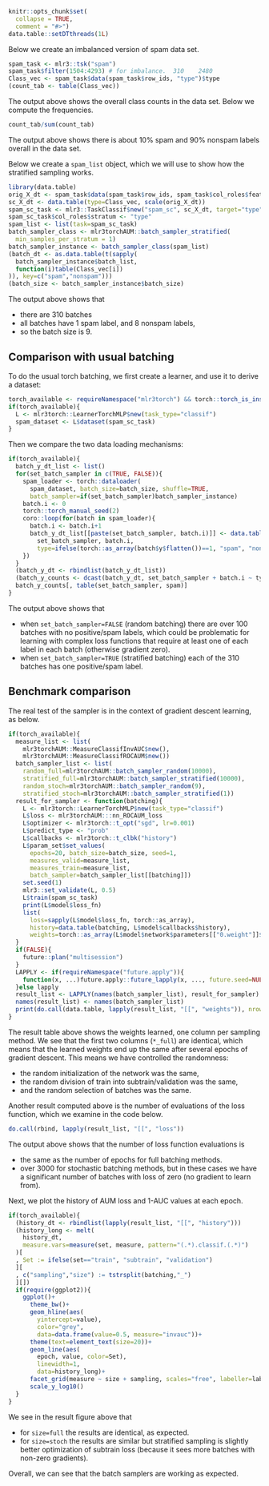 <!--
%\VignetteEngine{knitr::knitr}
%\VignetteIndexEntry{Typical usage}
-->

```r
knitr::opts_chunk$set(
  collapse = TRUE,
  comment = "#>")
data.table::setDTthreads(1L)
```

Below we create an imbalanced version of spam data set.

```r
spam_task <- mlr3::tsk("spam")
spam_task$filter(1504:4293) # for imbalance.  310    2480 
Class_vec <- spam_task$data(spam_task$row_ids, "type")$type
(count_tab <- table(Class_vec))
```

The output above shows the overall class counts in the data set.
Below we compute the frequencies.

```r
count_tab/sum(count_tab)
```

The output above shows there is about 10% spam and 90% nonspam labels overall in the data set.

Below we create a `spam_list` object, which we will use to show how the stratified sampling works.

```r
library(data.table)
orig_X_dt <- spam_task$data(spam_task$row_ids, spam_task$col_roles$feature)
sc_X_dt <- data.table(type=Class_vec, scale(orig_X_dt))
spam_sc_task <- mlr3::TaskClassif$new("spam_sc", sc_X_dt, target="type")
spam_sc_task$col_roles$stratum <- "type"
spam_list <- list(task=spam_sc_task)
batch_sampler_class <- mlr3torchAUM::batch_sampler_stratified(
  min_samples_per_stratum = 1)
batch_sampler_instance <- batch_sampler_class(spam_list)
(batch_dt <- as.data.table(t(sapply(
  batch_sampler_instance$batch_list,
  function(i)table(Class_vec[i])
)), key=c("spam","nonspam")))
(batch_size <- batch_sampler_instance$batch_size)
```

The output above shows that 

* there are 310 batches
* all batches have 1 spam label, and 8 nonspam labels,
* so the batch size is 9.

## Comparison with usual batching

To do the usual torch batching, we first create a learner, and use it to derive a dataset:

```r
torch_available <- requireNamespace("mlr3torch") && torch::torch_is_installed()
if(torch_available){
  L <- mlr3torch::LearnerTorchMLP$new(task_type="classif")
  spam_dataset <- L$dataset(spam_sc_task)
}
```

Then we compare the two data loading mechanisms:

```r
if(torch_available){
  batch_y_dt_list <- list()
  for(set_batch_sampler in c(TRUE, FALSE)){
    spam_loader <- torch::dataloader(
      spam_dataset, batch_size=batch_size, shuffle=TRUE,
      batch_sampler=if(set_batch_sampler)batch_sampler_instance)
    batch.i <- 0
    torch::torch_manual_seed(2)
    coro::loop(for(batch in spam_loader){
      batch.i <- batch.i+1
      batch_y_dt_list[[paste(set_batch_sampler, batch.i)]] <- data.table(
        set_batch_sampler, batch.i,
        type=ifelse(torch::as_array(batch$y$flatten())==1, "spam", "nonspam"))
    })
  }
  (batch_y_dt <- rbindlist(batch_y_dt_list))
  (batch_y_counts <- dcast(batch_y_dt, set_batch_sampler + batch.i ~ type, length))
  batch_y_counts[, table(set_batch_sampler, spam)]
}
```

The output above shows that 

* when `set_batch_sampler=FALSE` (random batching) there are over 100 batches with no positive/spam labels, which could be problematic for learning with complex loss functions that require at least one of each label in each batch (otherwise gradient zero).
* when `set_batch_sampler=TRUE` (stratified batching) each of the 310 batches has one positive/spam label.

## Benchmark comparison

The real test of the sampler is in the context of gradient descent learning, as below.

```r
if(torch_available){
  measure_list <- list(
    mlr3torchAUM::MeasureClassifInvAUC$new(),
    mlr3torchAUM::MeasureClassifROCAUM$new())
  batch_sampler_list <- list(
    random_full=mlr3torchAUM::batch_sampler_random(10000),
    stratified_full=mlr3torchAUM::batch_sampler_stratified(10000),
    random_stoch=mlr3torchAUM::batch_sampler_random(9),
    stratified_stoch=mlr3torchAUM::batch_sampler_stratified(1))
  result_for_sampler <- function(batching){
    L <- mlr3torch::LearnerTorchMLP$new(task_type="classif")
    L$loss <- mlr3torchAUM:::nn_ROCAUM_loss
    L$optimizer <- mlr3torch::t_opt("sgd", lr=0.001)
    L$predict_type <- "prob"
    L$callbacks <- mlr3torch::t_clbk("history")
    L$param_set$set_values(
      epochs=20, batch_size=batch_size, seed=1,
      measures_valid=measure_list,
      measures_train=measure_list,
      batch_sampler=batch_sampler_list[[batching]])
    set.seed(1)
    mlr3::set_validate(L, 0.5)
    L$train(spam_sc_task)
    print(L$model$loss_fn)
    list(
      loss=sapply(L$model$loss_fn, torch::as_array),
      history=data.table(batching, L$model$callbacks$history),
      weights=torch::as_array(L$model$network$parameters[["0.weight"]]$flatten()))
  }
  if(FALSE){
    future::plan("multisession")
  }
  LAPPLY <- if(requireNamespace("future.apply")){
    function(x, ...)future.apply::future_lapply(x, ..., future.seed=NULL)
  }else lapply
  result_list <- LAPPLY(names(batch_sampler_list), result_for_sampler)
  names(result_list) <- names(batch_sampler_list)
  print(do.call(data.table, lapply(result_list, "[[", "weights")), nrow=10)
}
```

The result table above shows the weights learned, one column per sampling method.
We see that the first two columns (`*_full`) are identical, which means that the learned weights end up the same after several epochs of gradient descent.
This means we have controlled the randomness:

* the random initialization of the network was the same,
* the random division of train into subtrain/validation was the same,
* and the random selection of batches was the same.

Another result computed above is the number of evaluations of the loss function, which we examine in the code below.

```r
do.call(rbind, lapply(result_list, "[[", "loss"))
```

The output above shows that the number of loss function evaluations is 

* the same as the number of epochs for full batching methods.
* over 3000 for stochastic batching methods, but in these cases we have a significant number of batches with loss of zero (no gradient to learn from).

Next, we plot the history of AUM loss and 1-AUC values at each epoch.

```r
if(torch_available){
  (history_dt <- rbindlist(lapply(result_list, "[[", "history")))
  (history_long <- melt(
    history_dt,
    measure.vars=measure(set, measure, pattern="(.*).classif.(.*)")
  )[
  , Set := ifelse(set=="train", "subtrain", "validation")
  ][
  , c("sampling","size") := tstrsplit(batching,"_")
  ][])
  if(require(ggplot2)){
    ggplot()+
      theme_bw()+
      geom_hline(aes(
        yintercept=value),
        color="grey",
        data=data.frame(value=0.5, measure="invauc"))+
      theme(text=element_text(size=20))+
      geom_line(aes(
        epoch, value, color=Set),
        linewidth=1,
        data=history_long)+
      facet_grid(measure ~ size + sampling, scales="free", labeller=label_both)+
      scale_y_log10()
  }
}
```

We see in the result figure above that 

* for `size=full` the results are identical, as expected.
* for `size=stoch` the results are similar but stratified sampling is slightly better optimization of subtrain loss (because it sees more batches with non-zero gradients).

Overall, we can see that the batch samplers are working as expected.
